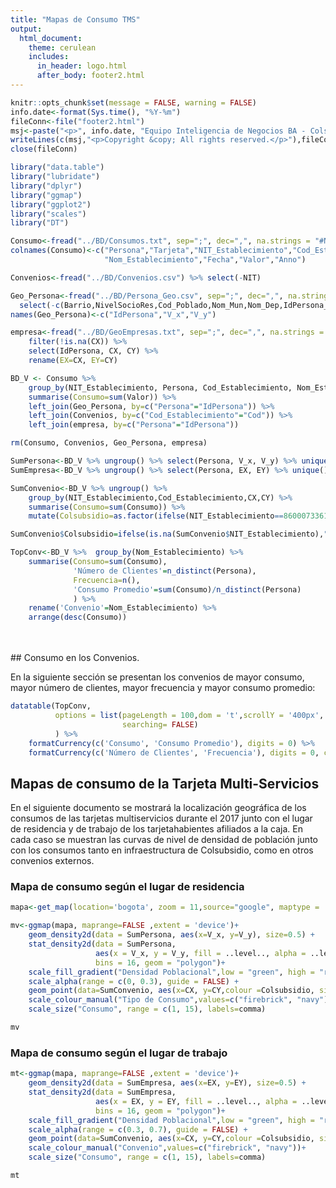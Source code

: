 ---
title: "Mapas de Consumo TMS"
output:
  html_document:
    theme: cerulean
    includes:
      in_header: logo.html
      after_body: footer2.html
---

```{r setup, include=FALSE}
knitr::opts_chunk$set(message = FALSE, warning = FALSE)
info.date<-format(Sys.time(), "%Y-%m")
fileConn<-file("footer2.html")
msj<-paste("<p>", info.date, "Equipo Inteligencia de Negocios BA - Colsubsidio Colombia</p>")
writeLines(c(msj,"<p>Copyright &copy; All rights reserved.</p>"),fileConn)
close(fileConn)
```

```{r librerias, warning=FALSE, message=FALSE, echo=FALSE, cache=FALSE, results='hide'}
library("data.table")
library("lubridate")
library("dplyr")
library("ggmap")
library("ggplot2")
library("scales")
library("DT")
```

```{r datos, warning=FALSE, message=FALSE, echo=FALSE, cache=TRUE, results='hide'}
Consumo<-fread("../BD/Consumos.txt", sep=";", dec=",", na.strings = "#N/A")
colnames(Consumo)<-c("Persona","Tarjeta","NIT_Establecimiento","Cod_Establecimiento",
                     "Nom_Establecimiento","Fecha","Valor","Anno")

Convenios<-fread("../BD/Convenios.csv") %>% select(-NIT)

Geo_Persona<-fread("../BD/Persona_Geo.csv", sep=";", dec=",", na.strings = "#N/A") %>% 
  select(-c(Barrio,NivelSocioRes,Cod_Poblado,Nom_Mun,Nom_Dep,IdPersona_Emp_Seg_Empresarial))
names(Geo_Persona)<-c("IdPersona","V_x","V_y")

empresa<-fread("../BD/GeoEmpresas.txt", sep=";", dec=",", na.strings = "#N/A") %>% 
    filter(!is.na(CX)) %>% 
    select(IdPersona, CX, CY) %>% 
    rename(EX=CX, EY=CY)

BD_V <- Consumo %>% 
    group_by(NIT_Establecimiento, Persona, Cod_Establecimiento, Nom_Establecimiento) %>% 
    summarise(Consumo=sum(Valor)) %>% 
    left_join(Geo_Persona, by=c("Persona"="IdPersona")) %>% 
    left_join(Convenios, by=c("Cod_Establecimiento"="Cod")) %>% 
    left_join(empresa, by=c("Persona"="IdPersona"))

rm(Consumo, Convenios, Geo_Persona, empresa)

SumPersona<-BD_V %>% ungroup() %>% select(Persona, V_x, V_y) %>% unique()
SumEmpresa<-BD_V %>% ungroup() %>% select(Persona, EX, EY) %>% unique()

SumConvenio<-BD_V %>% ungroup() %>% 
    group_by(NIT_Establecimiento,Cod_Establecimiento,CX,CY) %>% 
    summarise(Consumo=sum(Consumo)) %>% 
    mutate(Colsubsidio=as.factor(ifelse(NIT_Establecimiento==8600073361,"Colsubsidio","Convenio")))

SumConvenio$Colsubsidio=ifelse(is.na(SumConvenio$NIT_Establecimiento),"Convenio",SumConvenio$Colsubsidio)

TopConv<-BD_V %>%  group_by(Nom_Establecimiento) %>% 
    summarise(Consumo=sum(Consumo),
              'Número de Clientes'=n_distinct(Persona),
              Frecuencia=n(),
              'Consumo Promedio'=sum(Consumo)/n_distinct(Persona)
              ) %>% 
    rename('Convenio'=Nom_Establecimiento) %>% 
    arrange(desc(Consumo))

```
<br><br>
## Consumo en los Convenios.

En la siguiente sección se presentan los convenios de mayor consumo, mayor número de clientes, mayor frecuencia y mayor consumo promedio:

```{r, warning=FALSE, message=FALSE, echo=FALSE}
datatable(TopConv, 
          options = list(pageLength = 100,dom = 't',scrollY = '400px',
                         searching= FALSE)
          ) %>% 
    formatCurrency(c('Consumo', 'Consumo Promedio'), digits = 0) %>% 
    formatCurrency(c('Número de Clientes', 'Frecuencia'), digits = 0, currency = "")
```

## Mapas de consumo de la Tarjeta Multi-Servicios

En el siguiente documento se mostrará la localización geográfica de los consumos de las tarjetas multiservicios durante el 2017 junto con el lugar de residencia y de trabajo de los tarjetahabientes afiliados a la caja. En cada caso se muestran las curvas de nivel de densidad de población junto con los consumos tanto en infraestructura de Colsubsidio, como en otros convenios externos.

### Mapa de consumo según el lugar de residencia  

```{r mapa, echo=FALSE, fig.align='center', message=F, warning=FALSE, cache=TRUE}
mapa<-get_map(location='bogota', zoom = 11,source="google", maptype = 'terrain-lines', messaging = F)
```

```{r viven, echo=FALSE, message=F, warning=FALSE, cache=TRUE}

mv<-ggmap(mapa, maprange=FALSE ,extent = 'device')+
    geom_density2d(data = SumPersona, aes(x=V_x, y=V_y), size=0.5) +
    stat_density2d(data = SumPersona,
                   aes(x = V_x, y = V_y, fill = ..level.., alpha = ..level..), size = 0.5,
                   bins = 16, geom = "polygon")+
    scale_fill_gradient("Densidad Poblacional",low = "green", high = "red") +
    scale_alpha(range = c(0, 0.3), guide = FALSE) +
    geom_point(data=SumConvenio, aes(x=CX, y=CY,colour =Colsubsidio, size=Consumo),alpha=0.4)+
    scale_colour_manual("Tipo de Consumo",values=c("firebrick", "navy"))+
    scale_size("Consumo", range = c(1, 15), labels=comma)
```

```{r,fig.align='center',echo=FALSE, warning=FALSE, message=FALSE}
mv
```

### Mapa de consumo según el lugar de trabajo

```{r trabajan, echo=FALSE, message=FALSE, warning=FALSE, cache=TRUE}

mt<-ggmap(mapa, maprange=FALSE ,extent = 'device')+
    geom_density2d(data = SumEmpresa, aes(x=EX, y=EY), size=0.5) +
    stat_density2d(data = SumEmpresa,
                   aes(x = EX, y = EY, fill = ..level.., alpha = ..level..), size = 0.5,
                   bins = 16, geom = "polygon")+
    scale_fill_gradient("Densidad Poblacional",low = "green", high = "red") +
    scale_alpha(range = c(0.3, 0.7), guide = FALSE) +
    geom_point(data=SumConvenio, aes(x=CX, y=CY,colour =Colsubsidio, size=Consumo),alpha=0.4)+
    scale_colour_manual("Convenio",values=c("firebrick", "navy"))+
    scale_size("Consumo", range = c(1, 15), labels=comma)
```

```{r, fig.align='center', echo=FALSE, warning=FALSE, message=FALSE}
mt
```
<br><br>
<br><br>